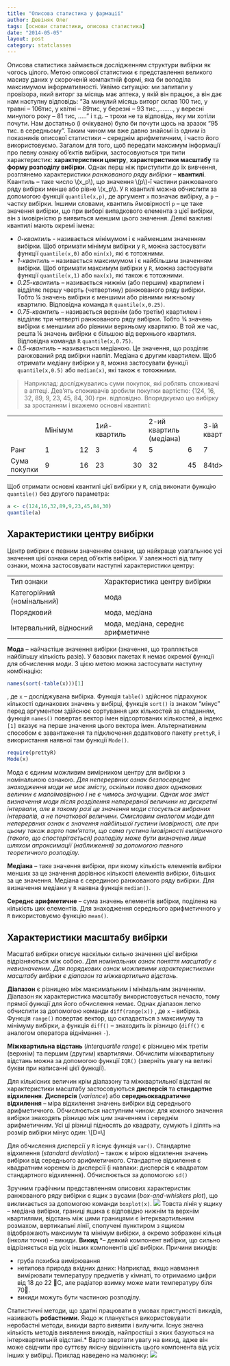 ```yaml
---
title: "Описова статистика у фармації"
author: Девіняк Олег
tags: [основи статистики, описова статистика]
date: "2014-05-05"
layout: post
category: statclasses
--- 
```


Описова статистика займається дослідженням структури вибірки як чогось цілого. Метою описової статистики є представлення великого масиву даних у скороченій компактній формі, яка би володіла максимумом інформативності. Уявімо ситуацію: ми запитали у провізора, який виторг за місяць має аптека, у якій він працює, а він дає нам наступну відповідь: "За минулий місяць виторг склав 100 тис, у травні – 106тис, у квітні – 89тис, у березні – 93 тис.,........, у вересні минулого року – 81 тис, ..... " і т.д. – трохи не та відповідь, яку ми хотіли почути. Нам достатньо (і очікувано) було би почути щось на зразок "95 тис. в середньому". Таким чином ми вже давно знайомі із одним із показників описової статистики – середнім арифметичним, і часто його використовуємо. Загалом для того, щоб передати максимум інформації про певну ознаку об’єктів вибірки, застосовуються три типи характеристик: **характеристики центру**, **характеристики масштабу** та **форму розподілу вибірки**. Однак перш ніж приступити до їх вивчення, розглянемо характеристики *ранжованого ряду вибірки* – **квантилі**.
Квантиль – таке число \\(x\_p\\), що значення \\(p\\)-ї частини ранжованого ряду вибірки менше або рівне \\(x\_p\\). У `R` квантилі можна обчислити за допомогою функції `quantile(x,p)`, де аргумент `х` позначає вибірку, а `р` – частку вибірки. Іншими словами, квантиль ймовірності `р` – це таке значення вибірки, що при виборі випадкового елемента з цієї вибірки, він з імовірністю p виявиться меншим цього значення. Деякі важливі квантилі мають окремі імена:

- *0-квантиль* - називається мінімумом і є найменшим значенням вибірки. Щоб отримати мінімум вибірки у `R`, можна застосувати функції `quantile(x,0)` або `min(x)`, які є тотожними.
- *1-квантиль* – називається максимумом і є найбільшим значенням вибірки. Щоб отримати максимум вибірки у `R`, можна застосувати функції `quantile(x,1)` або `max(x)`, які також є тотожними.
- *0.25-квантиль* – називається нижнім (або першим) квартилем і відділяє першу чверть (четвертину) ранжованого ряду вибірки. Тобто ¼ значень вибірки є меншими або рівними нижньому квартилю. Відповідна команда `R` `quantile(x,0.25)`.
- *0.75-квантиль* – називається верхнім (або третім) квартилем і відділяє три четверті ранжованого ряду вибірки. Тобто ¾ значень вибірки є меншими або рівними верхньому квартилю. В той же час, решта ¼ значень вибірки є більшою від верхнього квартиля. Відповідна команда `R` `quantile(x,0.75)`.
- *0.5-квантиль* – називається медіаною. Це значення, що розділяє ранжований ряд вибірки навпіл. Медіана є другим квартилем. Щоб отримати медіану вибірки у `R`, можна застосувати функції `quantile(x,0.5)` або `median(x)`, які також є тотожними.

>Наприклад: досліджувались суми покупок, які роблять споживачі в аптеці. Дев'ять споживачів зробили покупки вартістю: \{124, 16, 32, 89, 9, 23, 45, 84, 30\} грн. відповідно. Впорядкуємо цю вибірку за зростанням і вкажемо основні квантилі: 

<table>
<tr><td></td><td>Мінімум</td><td></td><td>1ий-квартиль</td><td></td><td>2-ий квартиль (медіана)</td><td></td><td>3-ій квартиль</td><td></td><td>Максимум</td></tr>
<tr><td>Ранг</td><td>1</td><td>12</td><td>3</td><td>4</td><td>5</td><td>6</td><td>7</td><td>8</td><td>9</td></tr>
<tr><td>Сума покупки</td><td>9</td><td>16</td><td>23</td><td>30</td><td>32</td><td>45</td><td>84td><td>89</td><td>124</td></tr>
</table>
Щоб отримати основні квантилі цієї вибірки у `R`, слід виконати функцію  `quantile()` без другого параметра:

```r
a <- c(124,16,32,89,9,23,45,84,30)
quantile(a)
```

<h2>Характеристики центру вибірки</h2>
Центр вибірки є певним значенням ознаки, що найкраще узагальнює усі значення цієї ознаки серед об’єктів вибірки. У залежності від типу ознаки, можна застосовувати наступні характеристики центру:

<table>
<tr><td>Тип ознаки</td><td>Характеристика центру вибірки</td></tr>
<tr><td>Категорійний (номінальний)</td><td>мода</td></tr>
<tr><td>Порядковий</td><td>мода, медіана</td></tr>
<tr><td>Інтервальний, відносний</td><td>мода, медіана, середнє арифметичне</td></tr>
</table>

**Мода** – найчастіше значення вибірки (значення, що трапляється найбільшу кількість разів). У базових пакетах `R` немає окремої функції для обчислення моди. З цією метою можна застосувати наступну комбінацію: 

```r
names(sort(-table(x)))[1]
```

, де `х` – досліджувана вибірка. Функція `table()`  здійснює підрахунок кількості одинакових значень у вибірці, функція `sort()` із знаком “мінус" перед аргументом здійснює сортування цих кількостей за спаданням, функція `names()` повертає вектор імен відсортованих кількостей, а індекс `[1]` вказує на перше значення цього вектора імен.
Альтернативним способом є завантаження та підключення додаткового пакету `prettyR`, і використання наявної там функції `Mode()`.

```r
require(prettyR)
Mode(x)
```

Мода є єдиним можливим вимірником центру для вибірки з номінальною ознакою. *Для неперервних ознак безпосереднє знаходження моди не має змісту, оскільки поява двох однакових величин є малоімовірною і не є чимось значущим. Однак має зміст визначення моди після розділення неперервної величини на дискретні інтервали, але в такому разі це значення моди стосується вибраних інтервалів, а не початкової величини. Смисловим аналогом моди для неперервних ознак є значення найбільшої густини імовірності, але при цьому також варто пам’ятати, що сама густина імовірності емпіричного (такого, що спостерігається) розподілу може бути визначена лише шляхом апроксимації (наближення) за допомогою певного теоретичного розподілу.*

**Медіана** – таке значення вибірки, при якому кількість елементів вибірки менших за це значення дорівнює кількості елементів вибірки, більших за це значення. Медіана є серединою ранжованого ряду вибірки. Для визначення медіани у `R` наявна функція `median()`.

**Середнє арифметичне** – сума значень елементів вибірки, поділена на кількість цих елементів. Для знаходження середнього арифметичного у `R` використовуємо функцію `mean()`.

<h2>Характеристики масштабу вибірки</h2>
Масштаб вибірки описує наскільки сильно значення цієї вибірки відрізняються між собою. *Для номінальних ознак поняття масштабу є невизначеним. Для порядкових ознак можливими характеристиками масштабу вибірки є діапазон та міжквартильна відстань.*

**Діапазон** є різницею між максимальним і мінімальним значенням. Діапазон як характеристика масштабу використовується нечасто, тому прямої функції для його обчислення немає. Однак діапазон легко обчислити за допомогою команди `diff(range(x))` , де `х` – вибірка. Функція `range()` повертає вектор, що складається з максимуму та мінімуму вибірки, а функція `diff()` – знаходить іх різницю (`diff()` є аналогом оператора віднімання `-`).

**Міжквартильна відстань** (*interquartile range*) є різницею між третім (верхнім) та першим (другим) квартилями. Обчислити міжквартильну відстань можна за допомогою функції `IQR()` (зверніть увагу на великі букви при написанні цієї функції).

Для кількісних величин крім діапазону та міжквартильної відстані як характеристики масштабу застосовуються **дисперсія** та **стандартне відхилення**.
**Дисперсія** (*variance*) або **середньоквадратичне відхилення** – міра відхилення значень вибірки від середнього арифметичного. Обчислюється наступним чином: для кожного значення вибірки знаходять різницю між цим значенням і середнім арифметичним. Усі ці різниці підносять до квадрату, сумують і ділять на розмір вибірки мінус один:
\\[D=\frac{\sum^n_{i=1}{(x_i-\head{x})^2}}{n-1}\\]

Для обчислення дисперсії у `R` існує функція `var()`.
Стандартне відхилення (*standard deviation*) – також є мірою відхилення значень вибірки від середнього арифметичного. Стандартне відхилення є квадратним коренем із дисперсії (і навпаки: дисперсія є квадратом стандартного відхилення). Обчислюється за допомогою `sd()`

Зручним графічним представленням описових характеристик ранжованого ряду вибірки є ящик з вусами (*box-and-whiskers plot*), що викликається за допомогою команди `boxplot(x)`.
<img src="http://stat.org.ua/figures/boxplot.png">
Товста лінія у ящику – медіана вибірки, границі ящика є відповідно нижнім та верхнім квартилями, відстань між цими границями є інтерквартильним розмахом, вертикальні лінії, сполучені пунктиром з ящиком відображають максимум та мінімум вибірки, а окремо зображені кільця (інколи точки) – викиди.
**Викид** *– деякий компонент вибірки, що сильно відрізняється від усіх інших компонентів цієї вибірки. 
Причини викидів:

- груба похибка вимірювання
- нетипова природа вхідних даних: Наприклад, якщо навмання вимірювати температуру предметів у кімнаті, то отримаємо цифри від 18 до 22 С, але радіатор взимку може мати температуру біля 70.
- викиди можуть бути частиною розподілу. 

Статистичні методи, що здатні працювати в умовах пристуності викидів, називають **робастними**. Якщо ж планується використовувати неробастні методи, викиди варто виявити і вилучити. Існує значна кількість методів виявлення викидів, найпростіші з яких базуються на інтерквартильній відстані.*
Варто звертати увагу на викид, адже він може свідчити про суттєву якісну відмінність цього компонента від усіх інших у вибірці. Приклад наведено на малюнку:
<img src="http://stat.org.ua/figures/xkcd-outlier.png">
